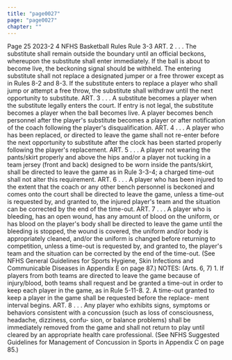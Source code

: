 ```yaml
---
title: "page0027"
page: "page0027"
chapter: ""
---
```


Page 25 2023-2 4 NFHS Basketball Rules Rule 3-3 ART. 2 . . . The substitute shall remain outside the boundary until an official beckons, whereupon the substitute shall enter immediately. If the ball is about to become live, the beckoning signal should be withheld. The entering substitute shall not replace a designated jumper or a free thrower except as in Rules 8-2 and 8-3. If the substitute enters to replace a player who shall jump or attempt a free throw, the substitute shall withdraw until the next opportunity to substitute. ART. 3 . . . A substitute becomes a player when the substitute legally enters the court. If entry is not legal, the substitute becomes a player when the ball becomes live. A player becomes bench personnel after the player's substitute becomes a player or after notification of the coach following the player's disqualification. ART. 4 . . . A player who has been replaced, or directed to leave the game shall not re-enter before the next opportunity to substitute after the clock has been started properly following the player's replacement. ART. 5 . . . A player not wearing the pants/skirt properly and above the hips and/or a player not tucking in a team jersey (front and back) designed to be worn inside the pants/skirt, shall be directed to leave the game as in Rule 3-3-4; a charged time-out shall not alter this requirement. ART. 6 . . . A player who has been injured to the extent that the coach or any other bench personnel is beckoned and comes onto the court shall be directed to leave the game, unless a time-out is requested by, and granted to, the injured player's team and the situation can be corrected by the end of the time-out. ART. 7 . . . A player who is bleeding, has an open wound, has any amount of blood on the uniform, or has blood on the player's body shall be directed to leave the game until the bleeding is stopped, the wound is covered, the uniform and/or body is appropriately cleaned, and/or the uniform is changed before returning to competition, unless a time-out is requested by, and granted to, the player's team and the situation can be corrected by the end of the time-out. (See NFHS General Guidelines for Sports Hygiene, Skin Infections and Communicable Diseases in Appendix E on page 87.) NOTES: (Arts. 6, 7) 1. If players from both teams are directed to leave the game because of injury/blood, both teams shall request and be granted a time-out in order to keep each player in the game, as in Rule 5-11-8. 2. A time-out granted to keep a player in the game shall be requested before the replace- ment interval begins. ART. 8 . . . Any player who exhibits signs, symptoms or behaviors consistent with a concussion (such as loss of consciousness, headache, dizziness, confu- sion, or balance problems) shall be immediately removed from the game and shall not return to play until cleared by an appropriate health care professional. (See NFHS Suggested Guidelines for Management of Concussion in Sports in Appendix C on page 85.)

